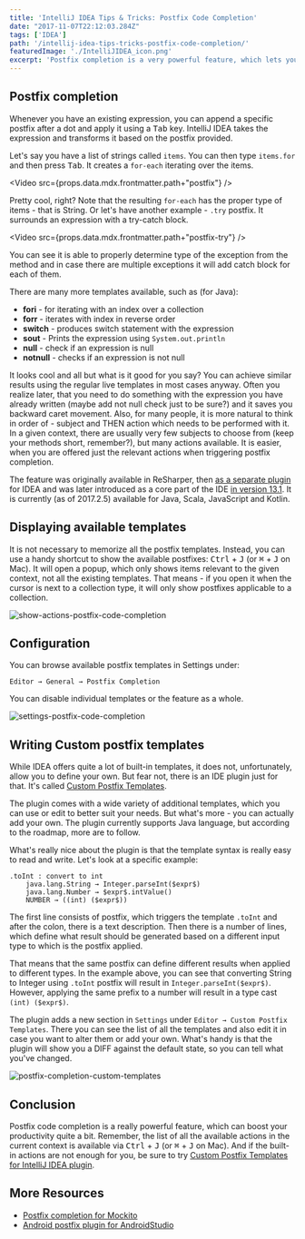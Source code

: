 ```yaml
---
title: 'IntelliJ IDEA Tips & Tricks: Postfix Code Completion'
date: "2017-11-07T22:12:03.284Z"
tags: ['IDEA']
path: '/intellij-idea-tips-tricks-postfix-code-completion/'
featuredImage: './IntelliJIDEA_icon.png'
excerpt: 'Postfix completion is a very powerful feature, which lets you transform an existing expression using a postfix added. This greatly reduces backward caret movement and thus increases productivity.'
---
```


<PostHeader frontmatter={props.data.mdx.frontmatter} />

## Postfix completion
Whenever you have an existing expression, you can append a specific postfix after a dot and apply it using a <kbd>Tab</kbd> key. IntelliJ IDEA takes the expression and transforms it based on the postfix provided.

Let's say you have a list of strings called `items`. You can then type `items.for` and then press <kbd>Tab</kbd>. It creates a `for-each` iterating over the items.

<Video src={props.data.mdx.frontmatter.path+"postfix"} />

Pretty cool, right? Note that the resulting `for-each` has the proper type of items - that is String. Or let's  have another example - `.try` postfix. It surrounds an expression with a try-catch block.

<Video src={props.data.mdx.frontmatter.path+"postfix-try"} />

You can see it is able to properly determine type of the exception from the method and in case there are multiple exceptions it will add catch block for each of them.

There are many more templates available, such as (for Java):

-   **fori** - for iterating with an index over a collection
-   **forr** - iterates with index in reverse order
-   **switch** - produces switch statement with the expression
-   **sout** - Prints the expression using `System.out.println`
-   **null** - check if an expression is null
-   **notnull** - checks if an expression is not null

It looks cool and all but what is it good for you say? You can achieve similar results using the regular live templates in most cases anyway. Often you realize later, that you need to do something with the expression you have already written (maybe add not null check just to be sure?) and it saves you backward caret movement. Also, for many people, it is more natural to think in order of - subject and THEN action which needs to be performed with it. In a given context, there are usually very few subjects to choose from (keep your methods short, remember?), but many actions available. It is easier, when you are offered just the relevant actions when triggering postfix completion.

The feature was originally available in ReSharper, then [as a separate plugin](https://plugins.jetbrains.com/plugin/7342-postfix-completion) for IDEA and was later introduced as a core part of the IDE [in version 13.1](https://blog.jetbrains.com/idea/2014/03/postfix-completion/). It is currently (as of 2017.2.5) available for Java, Scala, JavaScript and Kotlin.

## Displaying available templates
It is not necessary to memorize all the postfix templates. Instead, you can use a handy shortcut to show the available postfixes: <kbd>Ctrl</kbd> + <kbd>J</kbd> (or <kbd>⌘</kbd> + <kbd>J</kbd> on Mac). It will open a popup, which only shows items relevant to the given context, not all the existing templates. That means - if you open it when the cursor is next to a collection type, it will only show postfixes applicable to a collection. 

![show-actions-postfix-code-completion](./show-actions-postfix-code-completion.png)

## Configuration
You can browse available postfix templates in Settings under:

```
Editor → General → Postfix Completion
```

You can disable individual templates or the feature as a whole.

![settings-postfix-code-completion](./settings-postfix-code-completion.png)

## Writing Custom postfix templates
While IDEA offers quite a lot of built-in templates, it does not, unfortunately, allow you to define your own. But fear not, there is an IDE plugin just for that. It's called [Custom Postfix Templates](https://github.com/xylo/intellij-postfix-templates/).

The plugin comes with a wide variety of additional templates, which you can use or edit to better suit your needs. But what's more - you can actually add your own. The plugin currently supports Java language, but according to the roadmap, more are to follow.

What's really nice about the plugin is that the template syntax is really easy to read and write. Let's look at a specific example:

```
.toInt : convert to int
    java.lang.String → Integer.parseInt($expr$)
    java.lang.Number → $expr$.intValue()
    NUMBER → ((int) ($expr$))
```

The first line consists of postfix, which triggers the template `.toInt` and after the colon, there is a text description. Then there is a number of lines, which define what result should be generated based on a different input type to which is the postfix applied.

That means that the same postfix can define different results when applied to different types. In the example above, you can see that converting String to Integer using `.toInt` postfix will result in `Integer.parseInt($expr$)`. However, applying the same prefix to a number will result in a type cast `(int) ($expr$)`.

The plugin adds a new section in `Settings` under `Editor → Custom Postfix Templates`. There you can see the list of all the templates and also edit it in case you want to alter them or add your own. What's handy is that the plugin will show you a DIFF against the default state, so you can tell what you've changed.

![postfix-completion-custom-templates](./postfix-completion-custom-templates.png)

## Conclusion
Postfix code completion is a really powerful feature, which can boost your productivity quite a bit. Remember, the list of all the available actions in the current context is available via <kbd>Ctrl</kbd> + <kbd>J</kbd> (or <kbd>⌘</kbd> + <kbd>J</kbd> on Mac). And if the built-in actions are not enough for you, be sure to try [Custom Postfix Templates for IntelliJ IDEA plugin](https://github.com/xylo/intellij-postfix-templates/).

## More Resources

-   [Postfix completion for Mockito](https://plugins.jetbrains.com/plugin/8150-mockito-postfix-completion-plugin)
-   [Android postfix plugin for AndroidStudio](https://github.com/takahirom/android-postfix-plugin)
